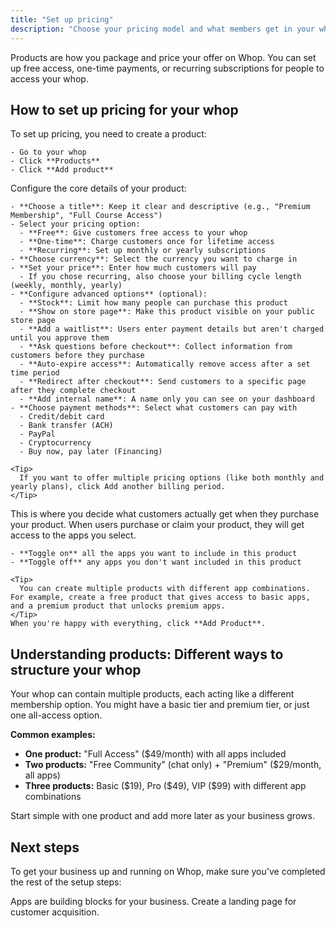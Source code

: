 ```yaml
---
title: "Set up pricing"
description: "Choose your pricing model and what members get in your whop"
---
```


Products are how you package and price your offer on Whop. You can set up free access, one-time payments, or recurring subscriptions for people to access your whop.

## How to set up pricing for your whop

<Steps>
  <Step title="Add a product" titleSize="h3">
    To set up pricing, you need to create a product:

    - Go to your whop
    - Click **Products**
    - Click **Add product**
  </Step>
  <Step title="Set up your product details" titleSize="h3">
    Configure the core details of your product:

    - **Choose a title**: Keep it clear and descriptive (e.g., "Premium Membership", "Full Course Access")
    - Select your pricing option:
      - **Free**: Give customers free access to your whop
      - **One-time**: Charge customers once for lifetime access
      - **Recurring**: Set up monthly or yearly subscriptions
    - **Choose currency**: Select the currency you want to charge in
    - **Set your price**: Enter how much customers will pay
      - If you chose recurring, also choose your billing cycle length (weekly, monthly, yearly)
    - **Configure advanced options** (optional):
      - **Stock**: Limit how many people can purchase this product
      - **Show on store page**: Make this product visible on your public store page
      - **Add a waitlist**: Users enter payment details but aren't charged until you approve them
      - **Ask questions before checkout**: Collect information from customers before they purchase
      - **Auto-expire access**: Automatically remove access after a set time period
      - **Redirect after checkout**: Send customers to a specific page after they complete checkout
      - **Add internal name**: A name only you can see on your dashboard
    - **Choose payment methods**: Select what customers can pay with
      - Credit/debit card
      - Bank transfer (ACH)
      - PayPal
      - Cryptocurrency
      - Buy now, pay later (Financing)

    <Tip>
      If you want to offer multiple pricing options (like both monthly and yearly plans), click Add another billing period.
    </Tip>
  </Step>
  <Step title="Choose which apps customers get with this product" titleSize="h3">
    This is where you decide what customers actually get when they purchase your product. When users purchase or claim your product, they will get access to the apps you select.

    - **Toggle on** all the apps you want to include in this product
    - **Toggle off** any apps you don't want included in this product

    <Tip>
      You can create multiple products with different app combinations. For example, create a free product that gives access to basic apps, and a premium product that unlocks premium apps.
    </Tip>
    When you're happy with everything, click **Add Product**.
  </Step>
</Steps>

## Understanding products: Different ways to structure your whop

Your whop can contain multiple products, each acting like a different membership option. You might have a basic tier and premium tier, or just one all-access option.

**Common examples:**

- **One product:** "Full Access" (\$49/month) with all apps included
- **Two products:** "Free Community" (chat only) \+ "Premium" (\$29/month, all apps)
- **Three products:** Basic (\$19), Pro (\$49), VIP (\$99) with different app combinations

<Tip>
  Start simple with one product and add more later as your business grows.
</Tip>

## Next steps

To get your business up and running on Whop, make sure you've completed the rest of the setup steps:

<CardGroup cols={2}>
  <Card title="Add apps to your whop" icon="block-brick" href="/add-apps">
    Apps are building blocks for your business.
  </Card>
  <Card title="Set up your store page" icon="store" href="/set-up-store-page">
    Create a landing page for customer acquisition.
  </Card>
</CardGroup>